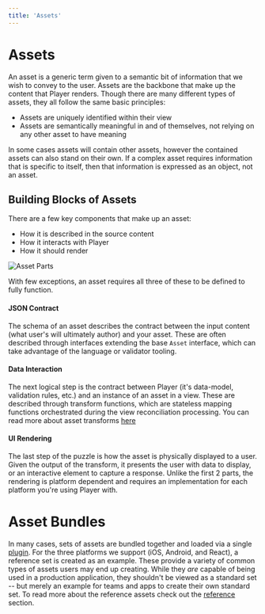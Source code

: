 ```yaml
---
title: 'Assets'
---
```


# Assets

An asset is a generic term given to a semantic bit of information that we wish to convey to the user. Assets are the backbone that make up the content that Player renders. Though there are many different types of assets, they all follow the same basic principles:

- Assets are uniquely identified within their view
- Assets are semantically meaningful in and of themselves, not relying on any other asset to have meaning

In some cases assets will contain other assets, however the contained assets can also stand on their own. If a complex asset requires information that is specific to itself, then that information is expressed as an object, not an asset.

## Building Blocks of Assets

There are a few key components that make up an asset:

- How it is described in the source content
- How it interacts with Player
- How it should render

![Asset Parts](/asset-parts.png?darkModeInvert)

With few exceptions, an asset requires all three of these to be defined to fully function.

#### JSON Contract

The schema of an asset describes the contract between the input content (what user's will ultimately author) and your asset. These are often described through interfaces extending the base `Asset` interface, which can take advantage of the language or validator tooling.

#### Data Interaction

The next logical step is the contract between Player (it's data-model, validation rules, etc.) and an instance of an asset in a view. These are described through transform functions, which are stateless mapping functions orchestrated during the view reconciliation processing. You can read more about asset transforms [here](./assets/transforms)

#### UI Rendering

The last step of the puzzle is how the asset is physically displayed to a user. Given the output of the transform, it presents the user with data to display, or an interactive element to capture a response. Unlike the first 2 parts, the rendering is platform dependent and requires an implementation for each platform you're using Player with.

# Asset Bundles

In many cases, sets of assets are bundled together and loaded via a single [plugin](../plugins/asset-provider). For the three platforms we support (iOS, Android, and React), a reference set is created as an example. These provide a variety of common types of assets users may end up creating. While they _are_ capable of being used in a production application, they shouldn't be viewed as a standard set -- but merely an example for teams and apps to create their own standard set. To read more about the reference assets check out the [reference](./assets/reference) section.